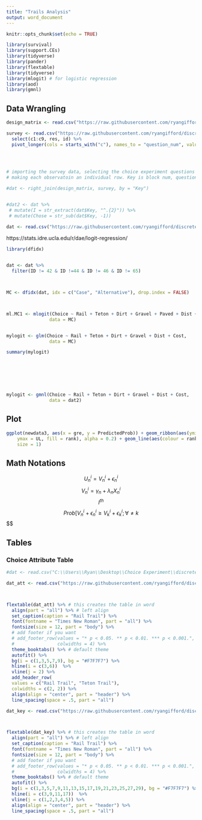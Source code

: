 ```yaml
---
title: "Trails Analysis"
output: word_document
---
```


```r
knitr::opts_chunk$set(echo = TRUE)

library(survival)
library(support.CEs)
library(tidyverse)
library(pander)
library(flextable)
library(tidyverse)
library(mlogit) # for logistic regression
library(aod)
library(gmnl)
```


## Data Wrangling
```r
design_matrix <- read.csv("https://raw.githubusercontent.com/ryangifford/discrete_choice_experiment/master/Data/design_matrix.csv") # importing the matrix design (see matrix design file)

survey <- read.csv("https://raw.githubusercontent.com/ryangifford/discrete_choice_experiment/master/Data/Rexburg%20Trails_CE.csv")# %>% 
  select(c1:c9, res, id) %>% 
  pivot_longer(cols = starts_with("c"), names_to = "question_num", values_to = "Key")
  
  


# importing the survey data, selecting the choice experiment questions + resident status + id, 
# making each observatoin an individual row. Key is block num, question num, and alt. num. 

#dat <- right_join(design_matrix, survey, by = "Key")


#dat2 <- dat %>% 
 # mutate(I = str_extract(dat$Key, "^.{2}")) %>% 
 # mutate(Chose = str_sub(dat$Key, -1))

dat <- read.csv("https://raw.githubusercontent.com/ryangifford/discrete_choice_experiment/master/Data/FinalData.csv")


```


https://stats.idre.ucla.edu/r/dae/logit-regression/
```r


library(dfidx)


dat <- dat %>% 
  filter(ID != 42 & ID !=44 & ID != 46 & ID != 65)



MC <- dfidx(dat, idx = c("Case", "Alternative"), drop.index = FALSE)



ml.MC1 <- mlogit(Choice ~ Rail + Teton + Dirt + Gravel + Paved + Dist + Cost, 
                data = MC)


mylogit <- glm(Choice ~ Rail + Teton + Dirt + Gravel + Dist + Cost, 
                data = MC)

summary(mylogit)







mylogit <- gmnl(Choice ~ Rail + Teton + Dirt + Gravel + Dist + Cost, 
                data = dat2)
```

## Plot

```r
ggplot(newdata3, aes(x = gre, y = PredictedProb)) + geom_ribbon(aes(ymin = LL,
    ymax = UL, fill = rank), alpha = 0.2) + geom_line(aes(colour = rank),
    size = 1)

```

## Math Notations

$$U_n^i = V_n^i + \epsilon_n^i$$
$$V_n^i = \gamma_n + \lambda_nX_n^i$$
$$I^{th}$$
$$Prob[V_n^i + \epsilon_n^i \geq V_k^i + \epsilon_k^i; \forall \neq k$$
$$

## Tables 


### Choice Attribute Table

```r
#dat <- read.csv("C:\\Users\\Ryan\\Desktop\\Choice Experiment\\discrete_choice_experiment\\Data\\choices.csv") 

dat_att <- read.csv("https://raw.githubusercontent.com/ryangifford/discrete_choice_experiment/master/Data/choices.csv") # this is a .csv with the all the attributes and levels



flextable(dat_att) %>% # this creates the table in word
  align(part = "all") %>% # left align
  set_caption(caption = "Rail Trail") %>% 
  font(fontname = "Times New Roman", part = "all") %>% 
  fontsize(size = 12, part = "body") %>% 
  # add footer if you want
  # add_footer_row(values = "* p < 0.05. ** p < 0.01. *** p < 0.001.", 
  #                colwidths = 4) %>% 
  theme_booktabs() %>% # default theme
  autofit() %>% 
  bg(i = c(1,3,5,7,9), bg = "#F7F7F7") %>% 
  hline(i = c(3,6))  %>% 
  vline(j = 2) %>% 
  add_header_row(
  values = c("Rail Trail", "Teton Trail"),
  colwidths = c(2, 2)) %>% 
  align(align = "center", part = "header") %>% 
  line_spacing(space = .5, part = "all")


```

```r



dat_key <- read.csv("https://raw.githubusercontent.com/ryangifford/discrete_choice_experiment/master/Data/Coding%20Key.csv") # this is a .csv with the all the attributes and levels



flextable(dat_key) %>% # this creates the table in word
  align(part = "all") %>% # left align
  set_caption(caption = "Rail Trail") %>% 
  font(fontname = "Times New Roman", part = "all") %>% 
  fontsize(size = 12, part = "body") %>% 
  # add footer if you want
  # add_footer_row(values = "* p < 0.05. ** p < 0.01. *** p < 0.001.", 
  #                colwidths = 4) %>% 
  theme_booktabs() %>% # default theme
  autofit() %>% 
  bg(i = c(1,3,5,7,9,11,13,15,17,19,21,23,25,27,29), bg = "#F7F7F7") %>% 
  hline(i = c(3,9,11,17))  %>% 
  vline(j = c(1,2,3,4,5)) %>% 
  align(align = "center", part = "header") %>% 
  line_spacing(space = .5, part = "all")
```